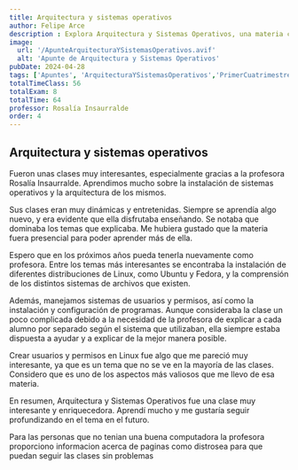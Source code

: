 ```yaml
---
title: Arquitectura y sistemas operativos
author: Felipe Arce
description : Explora Arquitectura y Sistemas Operativos, una materia clave para aprender sobre Linux, sistemas de archivos, usuarios, permisos y más en 2025. # de 150 y 160 
image:
  url: '/ApunteArquitecturaYSistemasOperativos.avif'
  alt: 'Apunte de Arquitectura y Sistemas Operativos'
pubDate: 2024-04-28
tags: ['Apuntes', 'ArquitecturaYSistemasOperativos','PrimerCuatrimestre']
totalTimeClass: 56
totalExam: 8
totalTime: 64
professor: Rosalía Insaurralde
order: 4
---
```


## Arquitectura y sistemas operativos

Fueron unas clases muy interesantes, especialmente gracias a la profesora Rosalía Insaurralde. Aprendimos mucho sobre la instalación de sistemas operativos y la arquitectura de los mismos.

Sus clases eran muy dinámicas y entretenidas. Siempre se aprendía algo nuevo, y era evidente que ella disfrutaba enseñando. Se notaba que dominaba los temas que explicaba. Me hubiera gustado que la materia fuera presencial para poder aprender más de ella.

Espero que en los próximos años pueda tenerla nuevamente como profesora. Entre los temas más interesantes se encontraba la instalación de diferentes distribuciones de Linux, como Ubuntu y Fedora, y la comprensión de los distintos sistemas de archivos que existen.

Además, manejamos sistemas de usuarios y permisos, así como la instalación y configuración de programas. Aunque consideraba la clase un poco complicada debido a la necesidad de la profesora de explicar a cada alumno por separado según el sistema que utilizaban, ella siempre estaba dispuesta a ayudar y a explicar de la mejor manera posible.

Crear usuarios y permisos en Linux fue algo que me pareció muy interesante, ya que es un tema que no se ve en la mayoría de las clases. Considero que es uno de los aspectos más valiosos que me llevo de esa materia.

En resumen, Arquitectura y Sistemas Operativos fue una clase muy interesante y enriquecedora. Aprendí mucho y me gustaría seguir profundizando en el tema en el futuro.

Para las personas que no tenian una buena computadora la profesora proporciono informacion acerca de paginas como distrosea para que puedan seguir las clases sin problemas